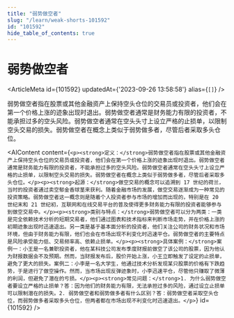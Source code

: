 ```yaml
---
title: "弱势做空者"
slug: "/learn/weak-shorts-101592"
id: "101592"
hide_table_of_contents: true
---
```



# 弱势做空者

<ArticleMeta id={101592} updatedAt={'2023-09-26 13:58:58'} alias={`[]`} />
<div className='border-solid border-b border-t-0 my-4 border-[var(--ifm-color-gray-300)]' />

弱势做空者指在股票或其他金融资产上保持空头仓位的交易员或投资者，他们会在第一个价格上涨的迹象出现时退出。弱势做空者通常是财务能力有限的投资者，不能承担过多的空头风险。弱势做空者通常在空头头寸上设立严格的止损单，以限制空头交易的损失。弱势做空者在概念上类似于弱势做多者，尽管后者采取多头仓位。

<AIContent content={`<p><strong>定义：</strong>弱势做空者指在股票或其他金融资产上保持空头仓位的交易员或投资者，他们会在第一个价格上涨的迹象出现时退出。弱势做空者通常是财务能力有限的投资者，不能承担过多的空头风险。弱势做空者通常在空头头寸上设立严格的止损单，以限制空头交易的损失。弱势做空者在概念上类似于弱势做多者，尽管后者采取多头仓位。</p><p><strong>起源：</strong>做空交易的概念可以追溯到 17 世纪的荷兰，当时的投资者通过卖空郁金香球茎来获利。随着金融市场的发展，做空交易逐渐成为一种常见的投资策略。弱势做空者这一概念则是随着个人投资者参与市场的增加而出现的，特别是在 20 世纪末和 21 世纪初，互联网和在线交易平台的普及使得更多财务能力有限的投资者能够参与到做空交易中。</p><p><strong>类别与特点：</strong>弱势做空者可以分为两类：一类是完全依赖技术分析的短期交易者，他们通过图表和技术指标来判断市场走势，并在价格上涨的初期迹象出现时迅速退出。另一类是基于基本面分析的投资者，他们关注公司的财务状况和市场环境，但由于财务能力有限，他们也会在市场出现不利变化时迅速平仓。弱势做空者的主要特点是风险承受能力低、交易频率高、依赖止损单。</p><p><strong>具体案例：</strong>案例一：小王是一名兼职投资者，他在某科技公司发布季度财报前做空了该公司的股票，因为他认为财报数据会不及预期。然而，当财报发布后，股价开始上涨，小王立即触发了设定的止损单，避免了更大的损失。案例二：小李是一名大学生，他通过技术分析发现某只股票的价格有下跌趋势，于是进行了做空操作。然而，当市场出现反弹迹象时，小李迅速平仓，尽管他只赚取了微薄的利润，但避免了潜在的亏损。</p><p><strong>常见问题：</strong>1. 为什么弱势做空者要设立严格的止损单？答：因为他们的财务能力有限，无法承担过多的风险，通过设立止损单可以限制潜在的损失。2. 弱势做空者和弱势做多者有什么区别？答：弱势做空者采取空头仓位，而弱势做多者采取多头仓位，但两者都在市场出现不利变化时迅速退出。</p>`} id={101592} />
